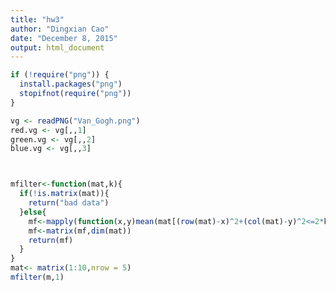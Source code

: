 ```yaml
---
title: "hw3"
author: "Dingxian Cao"
date: "December 8, 2015"
output: html_document
---
```


```r
if (!require("png")) {
  install.packages("png")
  stopifnot(require("png"))
}

vg <- readPNG("Van_Gogh.png")
red.vg <- vg[,,1]
green.vg <- vg[,,2]
blue.vg <- vg[,,3]



mfilter<-function(mat,k){
  if(!is.matrix(mat)){
    return("bad data")
  }else{
    mf<-mapply(function(x,y)mean(mat[(row(mat)-x)^2+(col(mat)-y)^2<=2*k^2]), row(mat), col(mat))
    mf<-matrix(mf,dim(mat))
    return(mf)
  }
}
mat<- matrix(1:10,nrow = 5)
mfilter(m,1)
```

